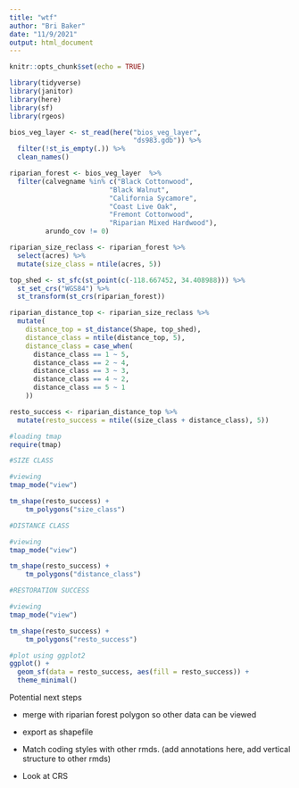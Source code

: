```yaml
---
title: "wtf"
author: "Bri Baker"
date: "11/9/2021"
output: html_document
---
```


```r
knitr::opts_chunk$set(echo = TRUE)

library(tidyverse)
library(janitor)
library(here)
library(sf)
library(rgeos)

```



```r

bios_veg_layer <- st_read(here("bios_veg_layer", 
                               "ds983.gdb")) %>% 
  filter(!st_is_empty(.)) %>% 
  clean_names()

riparian_forest <- bios_veg_layer  %>% 
  filter(calvegname %in% c("Black Cottonwood", 
                         "Black Walnut", 
                         "California Sycamore", 
                         "Coast Live Oak", 
                         "Fremont Cottonwood", 
                         "Riparian Mixed Hardwood"),
         arundo_cov != 0)


```

```r

riparian_size_reclass <- riparian_forest %>% 
  select(acres) %>% 
  mutate(size_class = ntile(acres, 5))


```

```r
top_shed <- st_sfc(st_point(c(-118.667452, 34.408988))) %>% 
  st_set_crs("WGS84") %>% 
  st_transform(st_crs(riparian_forest))

riparian_distance_top <- riparian_size_reclass %>% 
  mutate(
    distance_top = st_distance(Shape, top_shed),
    distance_class = ntile(distance_top, 5),
    distance_class = case_when(
      distance_class == 1 ~ 5,
      distance_class == 2 ~ 4,
      distance_class == 3 ~ 3,
      distance_class == 4 ~ 2,
      distance_class == 5 ~ 1
    ))


```

```r
resto_success <- riparian_distance_top %>% 
  mutate(resto_success = ntile((size_class + distance_class), 5))
```

```r
#loading tmap
require(tmap)

#SIZE CLASS 

#viewing
tmap_mode("view")

tm_shape(resto_success) +
    tm_polygons("size_class")
```

```r
#DISTANCE CLASS 

#viewing
tmap_mode("view")

tm_shape(resto_success) +
    tm_polygons("distance_class")
```

```r
#RESTORATION SUCCESS

#viewing
tmap_mode("view")

tm_shape(resto_success) +
    tm_polygons("resto_success")
```

```r
#plot using ggplot2
ggplot() + 
  geom_sf(data = resto_success, aes(fill = resto_success)) +
  theme_minimal()
```

Potential next steps

 - merge with riparian forest polygon so other data can be viewed
 
 - export as shapefile
 
 - Match coding styles with other rmds. (add annotations here, add vertical structure to other rmds)
 
 - Look at CRS